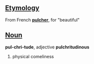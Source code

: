 ==[[Etymology]]==
From French '''[[pulcher]]''', for "beautiful"

==[[Noun]]==
'''pul-chri-tude''', adjective '''pulchritudinous'''

# physical comeliness